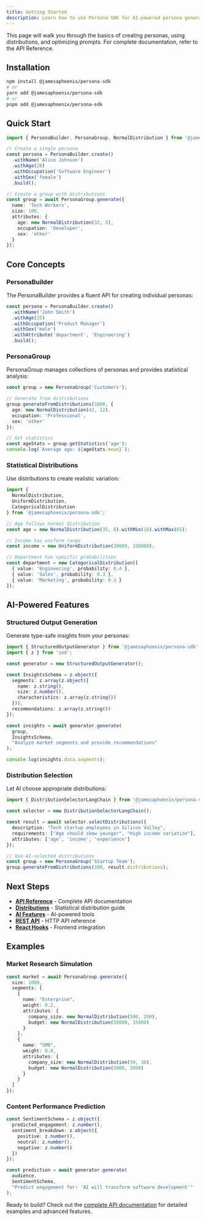 ```yaml
---
title: Getting Started
description: Learn how to use Persona SDK for AI-powered persona generation and prompt optimization
---
```


This page will walk you through the basics of creating personas, using distributions, and optimizing prompts. For complete documentation, refer to the API Reference.

## Installation

```bash
npm install @jamesaphoenix/persona-sdk
# or
yarn add @jamesaphoenix/persona-sdk
# or
pnpm add @jamesaphoenix/persona-sdk
```

## Quick Start

```typescript
import { PersonaBuilder, PersonaGroup, NormalDistribution } from '@jamesaphoenix/persona-sdk';

// Create a single persona
const persona = PersonaBuilder.create()
  .withName('Alice Johnson')
  .withAge(28)
  .withOccupation('Software Engineer')
  .withSex('female')
  .build();

// Create a group with distributions
const group = await PersonaGroup.generate({
  name: 'Tech Workers',
  size: 100,
  attributes: {
    age: new NormalDistribution(32, 5),
    occupation: 'Developer',
    sex: 'other'
  }
});
```

## Core Concepts

### PersonaBuilder

The PersonaBuilder provides a fluent API for creating individual personas:

```typescript
const persona = PersonaBuilder.create()
  .withName('John Smith')
  .withAge(35)
  .withOccupation('Product Manager')
  .withSex('male')
  .withAttribute('department', 'Engineering')
  .build();
```

### PersonaGroup

PersonaGroup manages collections of personas and provides statistical analysis:

```typescript
const group = new PersonaGroup('Customers');

// Generate from distributions
group.generateFromDistributions(1000, {
  age: new NormalDistribution(42, 12),
  occupation: 'Professional',
  sex: 'other'
});

// Get statistics
const ageStats = group.getStatistics('age');
console.log(`Average age: ${ageStats.mean}`);
```

### Statistical Distributions

Use distributions to create realistic variation:

```typescript
import { 
  NormalDistribution, 
  UniformDistribution, 
  CategoricalDistribution 
} from '@jamesaphoenix/persona-sdk';

// Age follows normal distribution
const age = new NormalDistribution(35, 8).withMin(18).withMax(65);

// Income has uniform range
const income = new UniformDistribution(30000, 150000);

// Department has specific probabilities
const department = new CategoricalDistribution([
  { value: 'Engineering', probability: 0.4 },
  { value: 'Sales', probability: 0.3 },
  { value: 'Marketing', probability: 0.3 }
]);
```

## AI-Powered Features

### Structured Output Generation

Generate type-safe insights from your personas:

```typescript
import { StructuredOutputGenerator } from '@jamesaphoenix/persona-sdk';
import { z } from 'zod';

const generator = new StructuredOutputGenerator();

const InsightsSchema = z.object({
  segments: z.array(z.object({
    name: z.string(),
    size: z.number(),
    characteristics: z.array(z.string())
  })),
  recommendations: z.array(z.string())
});

const insights = await generator.generate(
  group,
  InsightsSchema,
  "Analyze market segments and provide recommendations"
);

console.log(insights.data.segments);
```

### Distribution Selection

Let AI choose appropriate distributions:

```typescript
import { DistributionSelectorLangChain } from '@jamesaphoenix/persona-sdk';

const selector = new DistributionSelectorLangChain();

const result = await selector.selectDistributions({
  description: "Tech startup employees in Silicon Valley",
  requirements: ["Age should skew younger", "High income variation"],
  attributes: ['age', 'income', 'experience']
});

// Use AI-selected distributions
const group = new PersonaGroup('Startup Team');
group.generateFromDistributions(100, result.distributions);
```

## Next Steps

- **[API Reference](/docs/api)** - Complete API documentation
- **[Distributions](/docs/distributions)** - Statistical distribution guide  
- **[AI Features](/docs/ai-features)** - AI-powered tools
- **[REST API](/docs/api/rest)** - HTTP API reference
- **[React Hooks](/docs/api/react)** - Frontend integration

## Examples

### Market Research Simulation

```typescript
const market = await PersonaGroup.generate({
  size: 1000,
  segments: [
    {
      name: "Enterprise",
      weight: 0.2,
      attributes: {
        company_size: new NormalDistribution(500, 200),
        budget: new NormalDistribution(50000, 15000)
      }
    },
    {
      name: "SMB",
      weight: 0.8,
      attributes: {
        company_size: new NormalDistribution(50, 30),
        budget: new NormalDistribution(5000, 2000)
      }
    }
  ]
});
```

### Content Performance Prediction

```typescript
const SentimentSchema = z.object({
  predicted_engagement: z.number(),
  sentiment_breakdown: z.object({
    positive: z.number(),
    neutral: z.number(),
    negative: z.number()
  })
});

const prediction = await generator.generate(
  audience,
  SentimentSchema,
  "Predict engagement for: 'AI will transform software development'"
);
```

Ready to build? Check out the [complete API documentation](/docs/api) for detailed examples and advanced features.